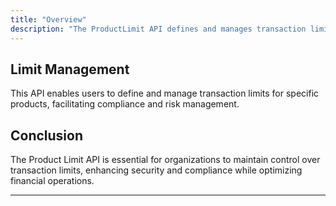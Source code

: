 ```yaml
---
title: "Overview"
description: "The ProductLimit API defines and manages transaction limits associated with products, allowing organizations to set and update limits based on customer and currency. This API helps ensure compliance and effective risk management."
---
```


## Limit Management

This API enables users to define and manage transaction limits for specific products, facilitating compliance and risk management.

## Conclusion

The Product Limit API is essential for organizations to maintain control over transaction limits, enhancing security and compliance while optimizing financial operations.

---
